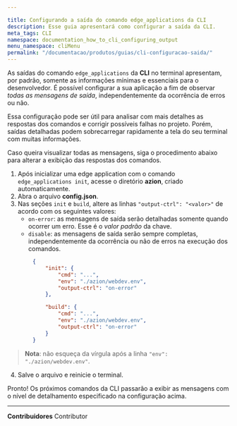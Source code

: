 ```yaml
---

title: Configurando a saída do comando edge_applications da CLI
description: Esse guia apresentará como configurar a saída da CLI.
meta_tags: CLI
namespace: documentation_how_to_cli_configuring_output
menu_namespace: cliMenu
permalink: "/documentacao/produtos/guias/cli-configuracao-saida/"
---
```


As saídas do comando `edge_applications` da **CLI** no terminal apresentam, por padrão, somente as informações mínimas e essenciais para o desenvolvedor. É possível configurar a sua aplicação a fim de observar *todas as mensagens de saída*, independentemente da ocorrência de erros ou não.

Essa configuração pode ser útil para analisar com mais detalhes as respostas dos comandos e corrigir possíveis falhas no projeto. Porém, saídas detalhadas podem sobrecarregar rapidamente a tela do seu terminal com muitas informações.

Caso queira visualizar todas as mensagens, siga o procedimento abaixo para alterar a exibição das respostas dos comandos.

1. Após inicializar uma edge application com o comando `edge_applications init`, acesse o diretório **azion**, criado automaticamente.
2. Abra o arquivo **config.json**.
3. Nas seções `init` e `build`, altere as linhas `"output-ctrl": "<valor>"` de acordo com os seguintes valores:
    - `on-error`: as mensagens de saída serão detalhadas somente quando ocorrer um erro. Esse é o *valor padrão* da chave.  
    - `disable`: as mensagens de saída serão sempre completas, independentemente da ocorrência ou não de erros na execução dos comandos.  

```json
        {  
            "init": {  
                "cmd": "...",  
                "env": "./azion/webdev.env",  
                "output-ctrl": "on-error"
            },  

            "build": {  
                "cmd": "...",  
                "env": "./azion/webdev.env",  
                "output-ctrl": "on-error"
            }
        }
```

> **Nota**: não esqueça da vírgula após a linha `"env": "./azion/webdev.env"`.

4. Salve o arquivo e reinicie o terminal.

Pronto! Os próximos comandos da CLI passarão a exibir as mensagens com o nível de detalhamento especificado na configuração acima.





---


**Contribuidores** <ContributorList>Contributor</ContributorList>

